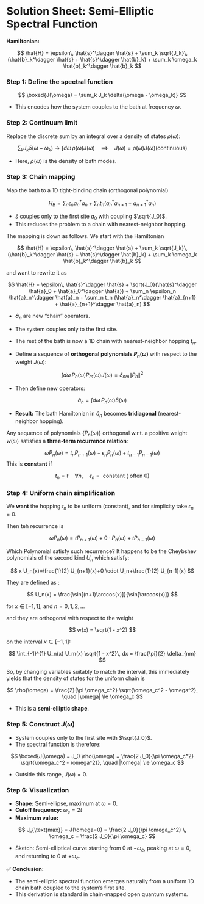 # **Solution Sheet: Semi-Elliptic Spectral Function**

**Hamiltonian:**

$$
\hat{H} = \epsilon\, \hat{s}^\dagger \hat{s} + \sum_k \sqrt{J_k}\, (\hat{b}_k^\dagger \hat{s} + \hat{s}^\dagger \hat{b}_k) + \sum_k \omega_k \hat{b}_k^\dagger \hat{b}_k
$$


### **Step 1: Define the spectral function**

$$
\boxed{J(\omega) = \sum_k J_k \delta(\omega - \omega_k)}
$$

* This encodes how the system couples to the bath at frequency $\omega$.


### **Step 2: Continuum limit**

Replace the discrete sum by an integral over a density of states $\rho(\omega)$:

$$
\sum_k J_k \delta(\omega - \omega_k) \to \int d\omega\, \rho(\omega) J(\omega) \quad \implies \quad J(\omega) = \rho(\omega) J(\omega) \text{(continuous)}
$$

* Here, $\rho(\omega)$ is the density of bath modes.


### **Step 3: Chain mapping**

Map the bath to a 1D tight-binding chain (orthogonal polynomial)

$$
H_B = \sum_n \epsilon_n a_n^\dagger a_n + \sum_n t_n (a_n^\dagger a_{n+1} + a_{n+1}^\dagger a_n)
$$

* $\hat{s}$ couples only to the first site $a_0$ with coupling $\sqrt{J_0}$.
* This reduces the problem to a chain with nearest-neighbor hopping.


The mapping is down as follows. We start with the Hamiltonian

$$
\hat{H} = \epsilon\, \hat{s}^\dagger \hat{s} + \sum_k \sqrt{J_k}\, (\hat{b}_k^\dagger \hat{s} + \hat{s}^\dagger \hat{b}_k) + \sum_k \omega_k \hat{b}_k^\dagger \hat{b}_k
$$

and want to rewrite it as

$$
\hat{H} = \epsilon\, \hat{s}^\dagger \hat{s} + \sqrt{J_0}(\hat{s}^\dagger \hat{a}_0 + \hat{a}_0^\dagger \hat{s}) + \sum_n \epsilon_n \hat{a}_n^\dagger \hat{a}_n + \sum_n t_n (\hat{a}_n^\dagger \hat{a}_{n+1} + \hat{a}_{n+1}^\dagger \hat{a}_n)
$$

* **$\hat{a}_n$** are new “chain” operators.
* The system couples only to the first site.
* The rest of the bath is now a 1D chain with nearest-neighbor hopping $t_n$.


* Define a sequence of **orthogonal polynomials $P_n(\omega)$** with respect to the weight $J(\omega)$:

$$
\int d\omega\, P_n(\omega) P_m(\omega) J(\omega) = \delta_{nm} \|P_n\|^2
$$

* Then define new operators:

$$
\hat{a}_n = \int d\omega\, P_n(\omega) \hat{b}(\omega)
$$

* **Result:** The bath Hamiltonian in $\hat{a}_n$ becomes **tridiagonal** (nearest-neighbor hopping).

Any sequence of polynomials $\left\{P_n(\omega)\right\}$ orthogonal w.r.t. a positive weight $w(\omega)$ satisfies a **three-term recurrence relation**:

$$
\omega P_n(\omega)=t_n P_{n+1}(\omega)+\epsilon_n P_n(\omega)+t_{n-1} P_{n-1}(\omega)
$$
This is **constant** if


$$
t_n=t \quad \forall n, \quad \epsilon_n=\text { constant }(\text { often } 0)$$


### **Step 4: Uniform chain simplification**


We **want** the hopping $t_n$ to be uniform (constant), and for simplicity take $\epsilon_n=0$.

Then teh recurrence is 

$$
\omega P_n(\omega)=t P_{n+1}(\omega)+0 \cdot P_n(\omega)+t P_{n-1}(\omega)
$$

Which Polynomial satisfy such recurrence? It happens to be the Cheybshev polynomials of the second kind $U_n$ which satisfy:

$$
x U_n(x)=\frac{1}{2} U_{n+1}(x)+0 \cdot U_n+\frac{1}{2} U_{n-1}(x)
$$

They are defined as :

$$
U_n(x) = \frac{\sin[(n+1)\arccos(x)]}{\sin[\arccos(x)]}
$$

for $x \in [-1, 1]$, and $n = 0, 1, 2, \ldots$

and they are orthogonal with respect to the weight

$$
w(x) = \sqrt{1 - x^2}
$$

on the interval $x \in [-1, 1]$:

$$
\int_{-1}^{1} U_n(x) U_m(x) \sqrt{1 - x^2}\, dx = \frac{\pi}{2} \delta_{nm}
$$

So, by changing variables suitably to match the interval,  this immediately yields that the density of states for the uniform chain is

$$
\rho(\omega) = \frac{2}{\pi \omega_c^2} \sqrt{\omega_c^2 - \omega^2}, \quad |\omega| \le \omega_c
$$

* This is a **semi-elliptic shape**.


### **Step 5: Construct $J(\omega)$**

* System couples only to the first site with $\sqrt{J_0}$.
* The spectral function is therefore:

$$
\boxed{J(\omega) = J_0 \rho(\omega) = \frac{2 J_0}{\pi \omega_c^2} \sqrt{\omega_c^2 - \omega^2}}, \quad |\omega| \le \omega_c
$$

* Outside this range, $J(\omega) = 0$.


### **Step 6: Visualization**

* **Shape:** Semi-ellipse, maximum at $\omega = 0$.
* **Cutoff frequency:** $\omega_c = 2t$
* **Maximum value:**

$$
J_{\text{max}} = J(\omega=0) = \frac{2 J_0}{\pi \omega_c^2} \, \omega_c = \frac{2 J_0}{\pi \omega_c}
$$

* Sketch: Semi-elliptical curve starting from 0 at $-\omega_c$, peaking at $\omega = 0$, and returning to 0 at $+\omega_c$.


✅ **Conclusion:**

* The semi-elliptic spectral function emerges naturally from a uniform 1D chain bath coupled to the system’s first site.
* This derivation is standard in chain-mapped open quantum systems.


